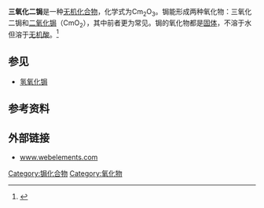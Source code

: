 {{Chembox
| Verifiedfields = changed
| verifiedrevid = 459441755
| Name = 三氧化二锔
| ImageFile = La2O3structure.jpg
|  ImageFile_Ref = {{Chemboximage|correct|??}}
|  ImageSize = 121
|  ImageName = Unit cell, ball and stick model of curium(III) oxide
| IUPACName = Curium(III) oxide
| SystematicName = Curium(3+) oxide
| OtherNames = Curic oxide<br />
Curium sesquioxide
| Section1 = {{Chembox Identifiers
|  CASNo = 12371-27-6
|   CASNo_Ref = {{cascite|changed|??}}
|  SMILES = [O--].[O--].[O--].[Cm+3].[Cm+3]
|  StdInChI = 1S/2Cm.3O/q2*+3;3*-2
|   StdInChI_Ref = {{stdinchicite|changed|chemspider}}
|  StdInChIKey = TYZFTGHDCPRRBH-UHFFFAOYSA-N
|   StdInChIKey_Ref = {{stdinchicite|changed|chemspider}}
}}
| Section2 = {{Chembox Properties
|  Cm = 2
|  O = 3
|  ExactMass = 541.985 g mol<sup>-1</sup>
}}
| Section3 = {{Chembox Structure
|  CrystalStruct = 六方晶系，[[皮尔逊符号|hP5]]
|  SpaceGroup = P-3m1, No. 164
}}
| Section4 = {{Chembox Related
|  OtherCations = [[三氧化二钆|三氧化二钆]]}}
}}
'''三氧化二锔'''是一种[[无机化合物|无机化合物]]，化学式为Cm<sub>2</sub>O<sub>3</sub>。锔能形成两种氧化物：三氧化二锔和[[二氧化锔|二氧化锔]]（CmO<sub>2</sub>），其中前者更为常见。锔的氧化物都是[[固体|固体]]，不溶于水但溶于[[无机酸|无机酸]]。<ref>{{cite book|last=Norman M. Edelstein, James D. Navratil, Wallace W. Schulz|title=Americium and curium chemistry and technology|year=1984|publisher=D. Reidel Pub. Co.|pages=167-168}}</ref> 

== 参见 ==
* [[氢氧化锔|氢氧化锔]]

== 参考资料 ==
{{reflist}}

== 外部链接 ==
* [http://www.webelements.com/compounds/curium/dicurium_trioxide.html www.webelements.com]{{Wayback|url=http://www.webelements.com/compounds/curium/dicurium_trioxide.html |date=20120224193104 }}

{{Inorganic-compound-stub}}
{{锔化合物}}

[[Category:锔化合物|Category:锔化合物]]
[[Category:氧化物|Category:氧化物]]